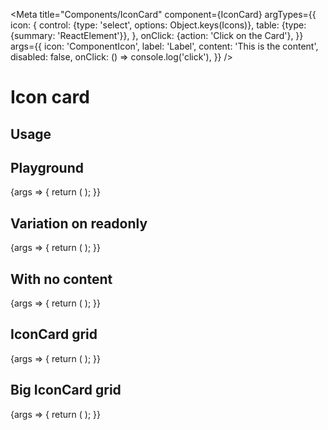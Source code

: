 
<Meta
    title="Components/IconCard"
    component={IconCard}
    argTypes={{
        icon: {
            control: {type: 'select', options: Object.keys(Icons)},
            table: {type: {summary: 'ReactElement<IconProps>'}},
        },
        onClick: {action: 'Click on the Card'},
    }}
    args={{
        icon: 'ComponentIcon',
        label: 'Label',
        content: 'This is the content',
        disabled: false,
        onClick: () => console.log('click'),
    }}
/>

# Icon card

## Usage



## Playground

<Canvas>
    <Story name="Standard">
        {args => {
            return (
                <IconCardGrid>
                    <IconCard
                        {...args}
                        icon={React.createElement(Icons[args.icon])}
                    />
                </IconCardGrid>
            );
        }}
    </Story>
</Canvas>

<ArgsTable story="Standard" />

## Variation on readonly

<Canvas>
    <Story name="Readonly">
        {args => {
            return (
                <IconCardGrid>
                    <IconCard
                        {...args}
                        icon={React.createElement(Icons[args.icon])}
                        disabled={true}
                    />
                </IconCardGrid>
            );
        }}
    </Story>
</Canvas>

## With no content

<Canvas>
    <Story name="With no content">
        {args => {
            return (
                <IconCardGrid>
                    <IconCard
                        icon={React.createElement(Icons[args.icon])}
                        label={'Label'}
                    />
                </IconCardGrid>
            );
        }}
    </Story>
</Canvas>

## IconCard grid

<Canvas>
    <Story name="IconCard grid">
        {args => {
            return (
                <IconCardGrid>
                    <IconCard
                        icon={React.createElement(Icons[args.icon])}
                        label={'Label'}
                        content={'Content'}
                    />
                    <IconCard
                        icon={React.createElement(Icons[args.icon])}
                        label={'Label Label Label Label Label Label Label Label Label'}
                        content={'Content Content Content Content Content Content Content Content Content Content Content Content Content Content Content Content '}
                    />
                    <IconCard
                        icon={React.createElement(Icons[args.icon])}
                        label={'Label'}
                        content={'Content'}
                    />
                    <IconCard
                        icon={React.createElement(Icons[args.icon])}
                        label={'Label'}
                        content={'Content'}
                    />
                    <IconCard
                        icon={React.createElement(Icons[args.icon])}
                        label={'Label'}
                        content={'Content'}
                    />
                </IconCardGrid>
            );
        }}
    </Story>
</Canvas>

## Big IconCard grid

<Canvas>
    <Story name="Big IconCard grid">
        {args => {
            return (
                <IconCardGrid size={'big'} style={{marginRight: 0}}>
                    <IconCard
                        icon={React.createElement(Icons[args.icon])}
                        label={'Label'}
                        content={'Content'}
                    />
                    <IconCard
                        icon={React.createElement(Icons[args.icon])}
                        label={'Label Label Label Label Label Label Label Label Label'}
                        content={'Content Content Content Content Content Content Content Content Content Content Content Content Content Content Content Content '}
                    />
                    <IconCard
                        icon={React.createElement(Icons[args.icon])}
                        label={'Label'}
                        content={'Content'}
                    />
                    <IconCard
                        icon={React.createElement(Icons[args.icon])}
                        label={'Label'}
                        content={'Content'}
                    />
                    <IconCard
                        icon={React.createElement(Icons[args.icon])}
                        label={'Label'}
                        content={'Content'}
                    />
                </IconCardGrid>
            );
        }}
    </Story>
</Canvas>

